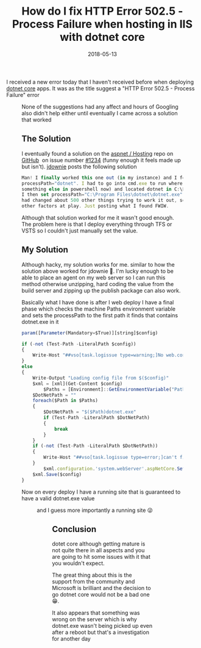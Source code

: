 ﻿---
title: 'How do I fix HTTP Error 502.5 - Process Failure when hosting in IIS with dotnet core'
date: 2018-05-13
tags: ['dotnet core', 'Just Coding', 'IIS']
draft: false
summary: 'I received a new error today that I haven''t received before when deploying dotnet core apps. It was as the title suggest a "HTTP Error 502.5 - Process Failure" error'
---


I received a new error today that I haven't received before when deploying [dotnet core](https://www.microsoft.com/net/learn/get-started) apps. It was as the title suggest a "HTTP Error 502.5 - Process Failure" error

<Figure key="/images/30fa57ac6cff4d1699a8f0c627a325ce.png" src="/images/30fa57ac6cff4d1699a8f0c627a325ce.png" alt="HTTP Error 502.5 - Process Failure" width="0" height="0" caption="HTTP Error 502.5 - Process Failure" />

None of the suggestions had any affect and hours of Googling also didn't help either until eventually I came across a solution that worked

## The Solution

I eventually found a solution on the [aspnet / Hosting](https://github.com/aspnet/Hosting) repo on [GitHub](https://github.com)  on issue number [#1234](https://github.com/aspnet/Hosting/issues/1234) (funny enough it feels made up but isn't). [jdownie](https://github.com/jdownie) posts the following solution


```javascript
Man! I finally worked this one out (in my instance) and I found that web.config had 
processPath="dotnet". I had to go into cmd.exe to run where.exe (because that means 
something else in powershell now) and located dotnet in C:\Program Files\dotnet\dotnet.exe.
I then set processPath="C:\Program Files\dotnet\dotnet.exe" and voila! Mind you, I 
had changed about 500 other things trying to work it out, so there might have been 
other factors at play. Just posting what I found FWIW.
```


Although that solution worked for me it wasn't good enough. The problem here is that I deploy everything through TFS or VSTS so I couldn't just manually set the value.

## My Solution

Although hacky, my solution works for me. similar to how the solution above worked for jdownie 🙂. I'm lucky enough to be able to place an agent on my web server so I can run this method otherwise unzipping, hard coding the value from the build server and zipping up the publish package can also work.

Basically what I have done is after I web deploy I have a final phase which checks the machine Paths environment variable and sets the processPath to the first path it finds that contains dotnet.exe in it


```javascript
param([Parameter(Mandatory=$True)][string]$config)

if (-not (Test-Path -LiteralPath $config))
{
	Write-Host "##vso[task.logissue type=warning;]No web.config found at '$($config)'."
}
else
{
	Write-Output "Loading config file from $($config)"
	$xml = [xml](Get-Content $config)
    	$Paths = [Environment]::GetEnvironmentVariable("Path","MACHINE").Split(';')
	$DotNetPath = ""
	foreach($Path in $Paths)
	{
		$DotNetPath = "$($Path)dotnet.exe"
		if (Test-Path -LiteralPath $DotNetPath)
		{
			break
		}
	}
	if (-not (Test-Path -LiteralPath $DotNetPath))
	{
		Write-Host "##vso[task.logissue type=error;]can't find dotnet.exe."
	}
    	$xml.configuration.'system.webServer'.aspNetCore.SetAttribute("processPath",$DotNetPath)
	$xml.Save($config)
}
```


Now on every deploy I have a running site that is guaranteed to have a valid dotnet.exe value

<Figure key="/images/a2745611f4d041f892975f006f366b3d.png" src="/images/a2745611f4d041f892975f006f366b3d.png" alt="VSTS build definition with PowerShell script" width="0" height="0" caption="VSTS build definition with PowerShell script" />

and I guess more importantly a running site 😜

<Figure key="/images/b4fa08d32a21459d8f29f5fb0915ba2e.png" src="/images/b4fa08d32a21459d8f29f5fb0915ba2e.png" alt="Website running successfully" width="0" height="0" caption="Website running successfully" />

## Conclusion 

dotet core although getting mature is not quite there in all aspects and you are going to hit some issues with it that you wouldn't expect. 

The great thing about this is the support from the community and Microsoft is brilliant and the decision to go dotnet core would not be a bad one 😁.

It also appears that something was wrong on the server which is why dotnet.exe wasn't being picked up even after a reboot but that's a investigation for another day

